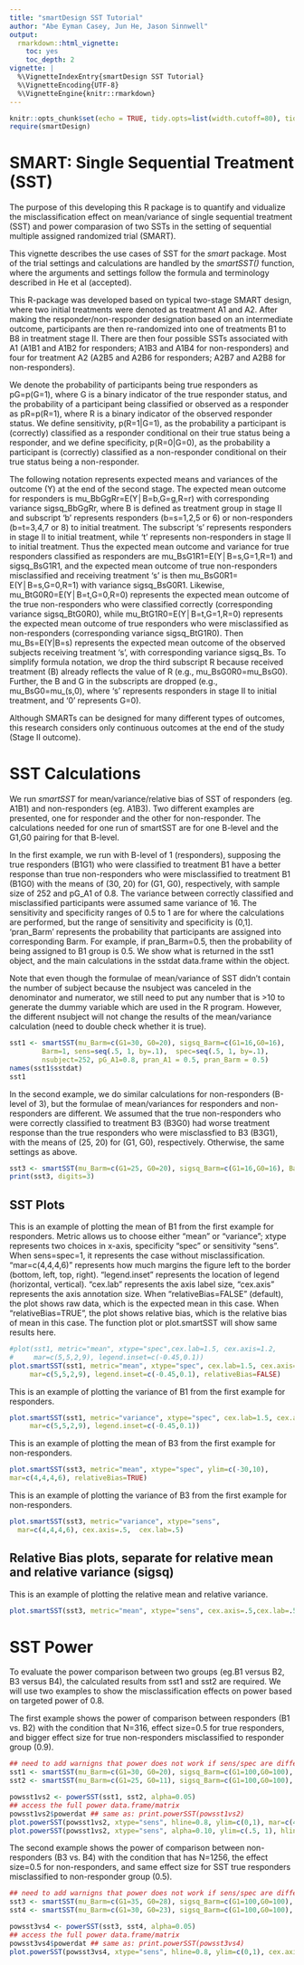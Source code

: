 ```yaml
---
title: "smartDesign SST Tutorial"
author: "Abe Eyman Casey, Jun He, Jason Sinnwell"
output:
  rmarkdown::html_vignette:
    toc: yes
    toc_depth: 2
vignette: |
  %\VignetteIndexEntry{smartDesign SST Tutorial}
  %\VignetteEncoding{UTF-8}
  %\VignetteEngine{knitr::rmarkdown}
---
```




```r
knitr::opts_chunk$set(echo = TRUE, tidy.opts=list(width.cutoff=80), tidy=TRUE, comment=NA)
require(smartDesign)
```

SMART: Single Sequential Treatment (SST)
========================================
The purpose of this developing this R package is to quantify and vidualize the misclassification effect on mean/variance of single sequential treatment (SST) and power comparasion of two SSTs in the setting of sequential multiple assigned randomized trial (SMART). 

This vignette describes the use cases of SST for
the *smart* package. Most of the trial settings and calculations are handled by the *smartSST()* function, where the arguments and settings follow the formula and terminology described in He et al (accepted).  

This R-package was developed based on typical two-stage SMART design, where two initial treatments were denoted as treatment A1 and A2. After making the responder/non-responder designation based on an intermediate outcome, participants are then re-randomized into one of treatments B1 to B8 in treatment stage II. There are then four possible SSTs associated with A1 (A1B1 and A1B2 for responders; A1B3 and A1B4 for non-responders) and four for treatment A2 (A2B5 and A2B6 for responders; A2B7 and A2B8 for non-responders).

We denote the probability of participants being true responders as pG=p(G=1), where G is a binary indicator of the true responder status, and the probability of a participant being classified or observed as a responder as pR=p(R=1), where R is a binary indicator of the observed responder status. We define sensitivity, p(R=1|G=1), as the probability a participant is (correctly) classified as a responder conditional on their true status being a responder, and we define specificity, p(R=0|G=0), as the probability a participant is (correctly) classified as a non-responder conditional on their true status being a non-responder.

The following notation represents expected means and variances of the outcome (Y) at the end of the second stage. The expected mean outcome for responders is mu_BbGgRr=E(Y│B=b,G=g,R=r)  with corresponding variance sigsq_BbGgRr, where B is defined as treatment group in stage II and subscript ‘b’ represents responders (b=s=1,2,5 or 6) or non-responders (b=t=3,4,7 or 8) to initial treatment. The subscript ‘s’ represents responders in stage II to initial treatment, while ‘t’ represents non-responders in stage II to initial treatment. Thus the expected mean outcome and variance for true responders classified as responders are mu_BsG1R1=E(Y│B=s,G=1,R=1) and sigsq_BsG1R1, and the expected mean outcome of true non-responders misclassified and receiving treatment ‘s’ is then mu_BsG0R1= E(Y│B=s,G=0,R=1)  with variance sigsq_BsG0R1. Likewise, mu_BtG0R0=E(Y│B=t,G=0,R=0) represents the expected mean outcome of the true non-responders who were classified correctly (corresponding variance sigsq_BtG0R0), while mu_BtG1R0=E(Y│B=t,G=1,R=0) represents the expected mean outcome of true responders who were misclassified as non-responders (corresponding variance sigsq_BtG1R0). Then mu_Bs=E(Y|B=s) represents the expected mean outcome of the observed subjects receiving treatment ‘s’, with corresponding variance sigsq_Bs. To simplify formula notation, we drop the third subscript R because received treatment (B) already reflects the value of R (e.g., mu_BsG0R0=mu_BsG0). Further, the B and G in the subscripts are dropped (e.g., mu_BsG0=mu_(s,0), where ‘s’ represents responders in stage II to initial treatment, and ‘0’ represents G=0). 

Although SMARTs can be designed for many different types of outcomes, this research considers only continuous outcomes at the end of the study (Stage II outcome).  

SST Calculations
===================

We run *smartSST* for mean/variance/relative bias of SST of responders (eg. A1B1) and non-responders (eg. A1B3). Two different examples are presented, one for responder and the other for non-responder. The calculations needed for one run of smartSST are for one B-level and the G1,G0 pairing for that B-level. 

In the first example, we run with B-level of 1 (responders), supposing the true responders (B1G1) who were classified to treatment B1 have a better response than true non-responders who were misclassified to treatment B1 (B1G0) with the means of (30, 20) for (G1, G0), respectively, with sample size of 252 and pG_A1 of 0.8. The variance between correctly classified and misclassified participants were assumed same variance of 16. The sensitivity and specificity ranges of 0.5 to 1 are for where the calculations are performed, but the range of sensitivity and specificity is (0,1]. 'pran_Barm' represents the probability that participants are assigned into corresponding Barm. For example, if pran_Barm=0.5, then the probability of being assigned to B1 group is 0.5. We show what is returned in the sst1 object, and the main calculations in the sstdat data.frame within the object. 

Note that even though the formulae of mean/variance of SST didn't contain the number of subject because the nsubject was canceled in the denominator and numerator, we still need to put any number that is >10 to generate the dummy variable which are used in the R program. However, the different nsubject will not change the results of the mean/variance calculation (need to double check whether it is true).   

```r
sst1 <- smartSST(mu_Barm=c(G1=30, G0=20), sigsq_Barm=c(G1=16,G0=16),
        Barm=1, sens=seq(.5, 1, by=.1),  spec=seq(.5, 1, by=.1),
        nsubject=252, pG_A1=0.8, pran_A1 = 0.5, pran_Barm = 0.5)
names(sst1$sstdat)
sst1
```

In the second example, we do similar calculations for non-responders (B-level of 3), but the formulae of mean/variances for responders and non-responders are different. We assumed that the true non-responders who were correctly classified to treatment B3 (B3G0) had worse treatment response than the true responders who were misclassfied to B3 (B3G1), with the means of (25, 20) for (G1, G0), respectively. Otherwise, the same settings as above.
```r
sst3 <- smartSST(mu_Barm=c(G1=25, G0=20), sigsq_Barm=c(G1=16,G0=16), Barm=3, sens=seq(.5, 1, by=.1), nsubject=252, spec=seq(.5, 1, by=.1), pG_A1=0.8)
print(sst3, digits=3)
```

## SST Plots
This is an example of plotting the mean of B1 from the first example for responders. Metric allows us to choose either "mean" or "variance"; xtype represents two choices in x-axis, specificity "spec" or sensitivity "sens". When sens=spec=1, it represents the case without misclassification. "mar=c(4,4,4,6)" represents how much margins the figure left to the border (bottom, left, top, right). "legend.inset" represents the location of legend (horizontal, vertical). "cex.lab" represents the axis label size, "cex.axis" represents the axis annotation size. When "relativeBias=FALSE" (default), the plot shows raw data, which is the expected mean in this case. When "relativeBias=TRUE", the plot shows relative bias, which is the relative bias of mean in this case. The function plot or plot.smartSST will show same results here.  

```r
#plot(sst1, metric="mean", xtype="spec",cex.lab=1.5, cex.axis=1.2, 
#     mar=c(5,5,2,9), legend.inset=c(-0.45,0.1))
plot.smartSST(sst1, metric="mean", xtype="spec", cex.lab=1.5, cex.axis=1.2, 
     mar=c(5,5,2,9), legend.inset=c(-0.45,0.1), relativeBias=FALSE)


```

This is an example of plotting the variance of B1 from the first example for responders.

```r
plot.smartSST(sst1, metric="variance", xtype="spec", cex.lab=1.5, cex.axis=1.2, 
     mar=c(5,5,2,9), legend.inset=c(-0.45,0.1))
```

This is an example of plotting the mean of B3 from the first example for non-responders.

```r
plot.smartSST(sst3, metric="mean", xtype="spec", ylim=c(-30,10),
mar=c(4,4,4,6), relativeBias=TRUE)
```

This is an example of plotting the variance of B3 from the first example for non-responders.

```r
plot.smartSST(sst3, metric="variance", xtype="sens",
  mar=c(4,4,4,6), cex.axis=.5,  cex.lab=.5)
```


## Relative Bias plots, separate for relative mean and relative variance (sigsq)

This is an example of plotting the relative mean and relative variance.

```r
plot.smartSST(sst3, metric="mean", xtype="sens", cex.axis=.5,cex.lab=.5, mar=c(4,4,4,6), relativeBias=TRUE)
```

SST Power
===============================

To evaluate the power comparison between two groups (eg.B1 versus B2, B3 versus B4), the calculated results from sst1 and sst2 are required. We will use two examples to show the misclassification effects on power based on targeted power of 0.8. 

The first example shows the power of comparison between responders (B1 vs. B2) with the condition that N=316, effect size=0.5 for true responders, and bigger effect size for true non-responders misclassified to responder group (0.9).

```r
## need to add warnigns that power does not work if sens/spec are different
sst1 <- smartSST(mu_Barm=c(G1=30, G0=20), sigsq_Barm=c(G1=100,G0=100), Barm=1, sens=seq(.5, 1, by=.1), nsubject=316, spec=seq(.5, 1, by=.1), pG_A1=0.8)
sst2 <- smartSST(mu_Barm=c(G1=25, G0=11), sigsq_Barm=c(G1=100,G0=100), Barm=2, sens=seq(.5, 1, by=.1), nsubject=316, spec=seq(.5, 1, by=.1), pG_A1=0.8)

powsst1vs2 <- powerSST(sst1, sst2, alpha=0.05)
## access the full power data.frame/matrix
powsst1vs2$powerdat ## same as: print.powerSST(powsst1vs2)
plot.powerSST(powsst1vs2, xtype="sens", hline=0.8, ylim=c(0,1), mar=c(4,4,4,6), cex.axis=.5, cex.lab=.5) 
plot.powerSST(powsst1vs2, xtype="sens", alpha=0.10, ylim=c(.5, 1), hline=.9, mar=c(4,4,4,6), cex.axis=.5,cex.lab=.5)
```

The second example shows the power of comparison between non-responders (B3 vs. B4) with the condition that has N=1256, the effect size=0.5 for non-responders, and same effect size for SST true responders misclassified to non-responder group (0.5).

```r
## need to add warnigns that power does not work if sens/spec are different
sst3 <- smartSST(mu_Barm=c(G1=35, G0=28), sigsq_Barm=c(G1=100,G0=100), Barm=3, sens=seq(.5, 1, by=.1), nsubject=1256, spec=seq(.5, 1, by=.1), pG_A1=0.8)
sst4 <- smartSST(mu_Barm=c(G1=30, G0=23), sigsq_Barm=c(G1=100,G0=100), Barm=4, sens=seq(.5, 1, by=.1), nsubject=1256, spec=seq(.5, 1, by=.1), pG_A1=0.8)

powsst3vs4 <- powerSST(sst3, sst4, alpha=0.05)
## access the full power data.frame/matrix
powsst3vs4$powerdat ## same as: print.powerSST(powsst3vs4)
plot.powerSST(powsst3vs4, xtype="sens", hline=0.8, ylim=c(0,1), cex.axis=.5, cex.lab=.5, mar=c(4,4,4,6), legend.inset=c(-.2,0))
```
